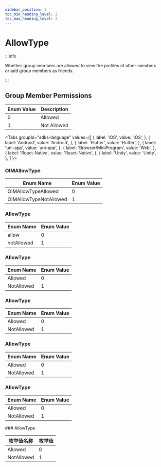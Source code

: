 ```yaml
---
sidebar_position: 2
toc_min_heading_level: 2
toc_max_heading_level: 2
---
```


# AllowType

:::info

Whether group members are allowed to view the profiles of other members or add group members as friends.

:::

## Group Member Permissions

| Enum Value | Description   |
| ---------- | ------------- |
| 0          | Allowed       |
| 1          | Not Allowed   |

<Tabs
groupId="sdks-language"
values={[
{ label: 'iOS', value: 'iOS', },
{ label: 'Android', value: 'Android', },
{ label: 'Flutter', value: 'Flutter', },
{ label: 'uni-app', value: 'uni-app', },
{ label: 'Browser/MiniProgram', value: 'Web', },
{ label: 'React-Native', value: 'React-Native', },
{ label: 'Unity', value: 'Unity', },
]
}>

<TabItem value="iOS">

### OIMAllowType

| Enum Name            | Enum Value |
| -------------------- | ---------- |
| OIMAllowTypeAllowed  | 0          |
| OIMAllowTypeNotAllowed | 1        |

</TabItem>

<TabItem value="Flutter">

### AllowType

| Enum Name    | Enum Value |
| ------------ | ---------- |
| allow        | 0          |
| notAllowed   | 1          |

</TabItem>

<TabItem value="Web">

### AllowType

| Enum Name    | Enum Value |
| ------------ | ---------- |
| Allowed      | 0          |
| NotAllowed   | 1          |

</TabItem>
<TabItem value="Android">

### AllowType

| Enum Name    | Enum Value |
| ------------ | ---------- |
| Allowed      | 0          |
| NotAllowed   | 1          |

</TabItem>

<TabItem value="uni-app">

### AllowType

| Enum Name    | Enum Value |
| ------------ | ---------- |
| Allowed      | 0          |
| NotAllowed   | 1          |

</TabItem>

<TabItem value="React-Native">

### AllowType

| Enum Name    | Enum Value |
| ------------ | ---------- |
| Allowed      | 0          |
| NotAllowed   | 1          |

</TabItem>

<TabItem value="Unity">
### AllowType

| 枚举值名称 | 枚举值 |
| ---------- | ------ |
| Allowed    | 0      |
| NotAllowed | 1      |

</TabItem>

</Tabs>
